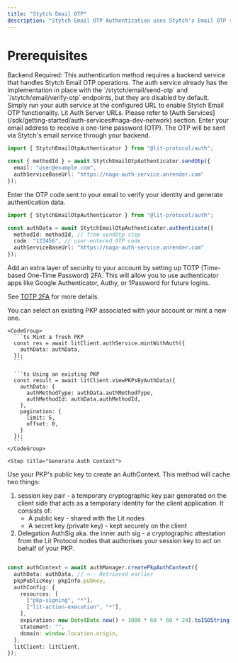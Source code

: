 ```yaml
---
title: "Stytch Email OTP"
description: "Stytch Email OTP Authentication uses Stytch's Email OTP service to authenticate users through email verification. This method sends a one-time password (OTP) to your email address, which you then use to verify your identity and mint a PKP."
---
```


# Prerequisites

<Warning>
Backend Required: This authentication method requires a backend service that handles Stytch Email OTP operations. The auth service already has the implementation in place with the `/stytch/email/send-otp` and `/stytch/email/verify-otp` endpoints, but they are disabled by default. Simply run your auth service at the configured URL to enable Stytch Email OTP functionality.
</Warning>

<Note>
  Lit Auth Server URLs. Please refer to [Auth Services](/sdk/getting-started/auth-services#naga-dev-network) section.
</Note>



<Steps>
  <Step title="Send OTP to Email">
  Enter your email address to receive a one-time password (OTP). The OTP will be sent via Stytch's email service through your backend.

  ```ts
  import { StytchEmailOtpAuthenticator } from "@lit-protocol/auth";

  const { methodId } = await StytchEmailOtpAuthenticator.sendOtp({
    email: "user@example.com",
    authServiceBaseUrl: "https://naga-auth-service.onrender.com"
  });
  ```
  </Step>

  <Step title="Verify OTP">
  Enter the OTP code sent to your email to verify your identity and generate authentication data.

  ```ts
  import { StytchEmailOtpAuthenticator } from "@lit-protocol/auth";

  const authData = await StytchEmailOtpAuthenticator.authenticate({
    methodId: methodId, // from sendOtp step
    code: "123456", // user-entered OTP code
    authServiceBaseUrl: "https://naga-auth-service.onrender.com"
  });
  ```
  </Step>

  <Step title="Setup TOTP 2FA (Optional)">
  Add an extra layer of security to your account by setting up TOTP (Time-based One-Time Password) 2FA. This will allow you to use authenticator apps like Google Authenticator, Authy, or 1Password for future logins.

  See [TOTP 2FA](/sdk/auth/pkp-native-auth/pkp-stytch-2fa-totp-auth) for more details.
  </Step>

  <Step title="Get or Mint a PKP">
    You can select an existing PKP associated with your account or mint a new one.

    <CodeGroup>
      ```ts Mint a fresh PKP
      const res = await litClient.authService.mintWithAuth({
        authData: authData,
      });
      ```

      ```ts Using an existing PKP
      const result = await litClient.viewPKPsByAuthData({
        authData: {
          authMethodType: authData.authMethodType,
          authMethodId: authData.authMethodId,
        },
        pagination: {
          limit: 5,
          offset: 0,
        }
      });
      ```
    </CodeGroup>
  </Step>

    <Step title="Generate Auth Context">
Use your PKP's public key to create an AuthContext. This method will cache two things:
1. session key pair - a temporary cryptographic key pair generated on the client side that acts as a temporary identity for the client application. It consists of:
    - A public key - shared with the Lit nodes
    - A secret key (private key) - kept securely on the client
2. Delegation AuthSig aka. the inner auth sig - a cryptographic attestation from the Lit Protocol nodes that authorises your session key to act on behalf of your PKP.

```ts

const authContext = await authManager.createPkpAuthContext({
  authData: authData, // <-- Retrieved earlier
  pkpPublicKey: pkpInfo.pubkey,
  authConfig: {
    resources: [
      ["pkp-signing", "*"],
      ["lit-action-execution", "*"],
    ],
    expiration: new Date(Date.now() + 1000 * 60 * 60 * 24).toISOString(),
    statement: "",
    domain: window.location.origin,
  },
  litClient: litClient,
});
```
  </Step>
</Steps>